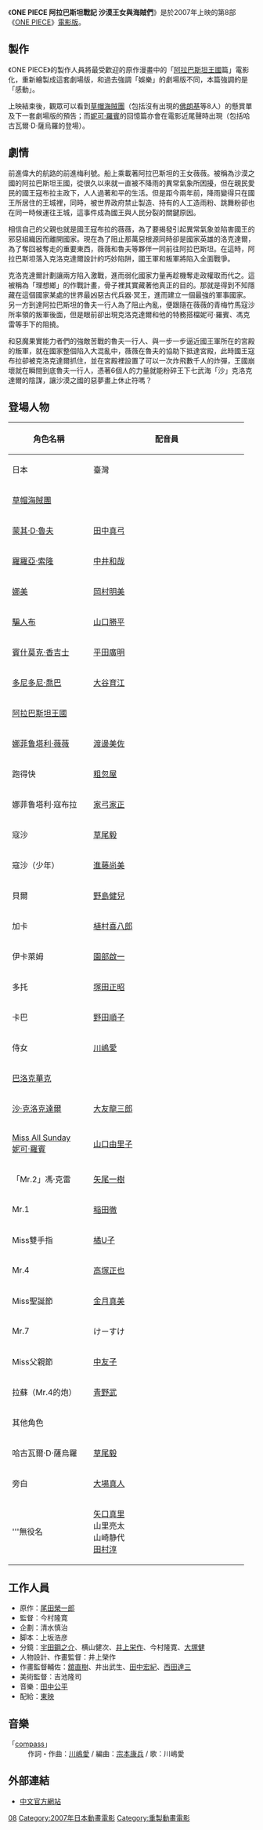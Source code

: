 {{noteTA|G1=OnePiece}}
{{電影資訊框
| 片名     = 航海王 阿拉巴斯坦戰記 沙漠王女與海賊們
| 電影原名 = {{lang|ja|ONE PIECE エピソードオブアラバスタ 砂漠の王女と海賊たち}}
| 圖像     = Onepiece_Film_08_TW.jpg
| 圖像大小 = 
| 圖像說明 = -{《航海王 阿拉巴斯坦戰記:沙漠王女與海賊們》- 電影海報（台灣）}-
| 片名表記 = 
| 副標題   = 
| 導演     = [[今村隆寛|今村隆寛]]
| 監製     = 
| 製片     = 
| 編劇     = [[上坂浩彥|上坂浩彥]]
| 劇本     = 
| 故事     = 
| 原著     = {{Based on|[[ONE_PIECE|ONE PIECE]]|[[尾田榮一郎|尾田榮一郎]]}}
| 旁白     = [[大場真人|大場真人]]
| 統籌     = 
| 主演     = {{Plainlist|
* [[田中真弓|田中真弓]]
* [[中井和哉|中井和哉]]
* [[岡村明美|岡村明美]]
* [[山口勝平|山口勝平]]
* [[平田廣明|平田廣明]]
* [[大谷育江|大谷育江]]
* [[渡邊美佐_(聲優)|渡邊美佐]]
* [[山口由里子|山口由里子]]
* [[大友龍三郎|大友龍三郎]]
}}
| 配樂     = [[田中公平|田中公平]]
| 主題曲   = 川嶋愛「[[compass_(曲)|compass]]」
| 片尾曲   = 
| 攝影     = 若尾卓見<br>大西弘悟
| 剪輯     = 後藤正浩
| 音效     = 渡邊繪里奈
| 製片商   = [[東映動畫|東映動畫]]
| 片長     = 90分鐘
| 產地     = {{JPN}}
| 語言     = [[日語|日語]]
| 上映日期 = {{flagicon|Japan}} 2007年3月3日<br>{{flagicon|Taiwan}} 2008年9月19日
| 發行商   = {{flagicon|Japan}} [[東映|東映]]<br>{{flagicon|Taiwan}} [[木棉花國際|木棉花國際]]
| 發行日期 = 
| 公映許可 = [[東映|東映]]
| 預算     = 
| 票房     = {{flagicon|Japan}} 9億日圓<ref>{{Cite journal |year = 2008|script-title=ja: 2007年 日本映画・外国映画 業界総決算 経営/製作/配給/興行のすべて |journal = [[キネマ旬報|キネマ旬報]] |issue = [[2008年|2008年]]（[[平成|平成]]20年）[[2月|2月]]下旬号 |pages = 164 |publisher = [[キネマ旬報社|キネマ旬報社]]}}</ref><br>{{flagicon|Taiwan}} 83萬新台幣（台北地區）
| 前集     = [[ONE_PIECE_機關城的機械巨兵|ONE PIECE 機關城的機械巨兵]]
| 續集     = [[ONE_PIECE_THE_MOVIE_喬巴身世之謎：冬季綻放、奇跡的櫻花|ONE PIECE THE MOVIE 喬巴身世之謎：冬季綻放、奇跡的櫻花]]
| 臺灣片名 = 航海王 阿拉巴斯坦戰記 沙漠王女與海賊們
}}

《'''ONE PIECE 阿拉巴斯坦戰記 沙漠王女與海賊們'''》是於2007年上映的第8部《[[ONE_PIECE|ONE PIECE]]》[[ONE_PIECE_(動畫)#電影版|電影版]]。

== 製作 ==
《ONE PIECE》的製作人員將最受歡迎的原作漫畫中的「[[阿拉巴斯坦王國|阿拉巴斯坦王國]]篇」電影化，重新繪製成這套劇場版，和過去強調「娛樂」的劇場版不同，本篇強調的是「感動」。

上映結束後，觀眾可以看到[[草帽海賊團|草帽海賊團]]（包括沒有出現的[[佛朗基|佛朗基]]等8人）的懸賞單及下一套劇場版的預告；而[[妮可·羅賓|妮可·羅賓]]的回憶篇亦會在電影近尾聲時出現（包括哈古瓦爾·D·薩烏羅的登場）。

== 劇情 ==
前進偉大的航路的前進梅利號。船上乘載著阿拉巴斯坦的王女薇薇。被稱為沙漠之國的阿拉巴斯坦王國，從很久以來就一直被不降雨的異常氣象所困擾，但在親民愛民的國王寇布拉主政下，人人過著和平的生活。但是距今兩年前，降雨變得只在國王所居住的王城裡，同時，被世界政府禁止製造、持有的人工造雨粉、跳舞粉卻也在同一時候運往王城，這事件成為國王與人民分裂的關鍵原因。

相信自己的父親也就是國王寇布拉的薇薇，為了要揭發引起異常氣象並陷害國王的邪惡組織因而離開國家。現在為了阻止那萬惡根源同時卻是國家英雄的洛克達爾，為了奪回被奪走的重要東西，薇薇和魯夫等夥伴一同前往阿拉巴斯坦。在這時，阿拉巴斯坦落入克洛克達爾設計的巧妙陷阱，國王軍和叛軍將陷入全面戰爭。

克洛克達爾計劃讓兩方陷入激戰，進而弱化國家力量再趁機奪走政權取而代之。這被稱為「理想鄉」的作戰計畫，骨子裡其實藏著他真正的目的。那就是得到不知隱藏在這個國家某處的世界最凶惡古代兵器·冥王，進而建立一個最強的軍事國家。另一方到達阿拉巴斯坦的魯夫一行人為了阻止內亂，便跟隨在薇薇的青梅竹馬寇沙所率領的叛軍後面，但是眼前卻出現克洛克達爾和他的特務搭檔妮可·羅賓、馮克雷等手下的阻撓。

和惡魔果實能力者們的強敵苦戰的魯夫一行人、與一步一步逼近國王軍所在的宮殿的叛軍，就在國家整個陷入大混亂中，薇薇在魯夫的協助下抵達宮殿，此時國王寇布拉卻被克洛克達爾抓住，並在宮殿裡設置了可以一次炸飛數千人的炸彈，王國崩壞就在瞬間到底魯夫一行人，憑著6個人的力量就能粉碎王下七武海「沙」克洛克達爾的陰謀，讓沙漠之國的惡夢畫上休止符嗎？

== 登場人物 ==
{| class="wikitable" style="text-align:center;"
!rowspan="2" width=150|角色名稱
!colspan="3" width=300|配音員
|-
!width=100|{{Flagicon|JPN}} 日本
!width=100|{{flagicon|TWN}} 臺灣
!width=100|{{flagicon|HKG}} 香港
|-
!colspan="5"| [[草帽海賊團|草帽海賊團]]
|-
|[[蒙其·D·魯夫|蒙其·D·魯夫]]
|[[田中真弓|田中真弓]]
|[[詹雅菁|詹雅菁]]
|[[周恩恩|周恩恩]]
|-
|[[羅羅亞·索隆|羅羅亞·索隆]]
|[[中井和哉|中井和哉]]
|[[宋克軍|宋克軍]]
|[[張振聲|張振聲]]
|-
|[[娜美|娜美]]
|[[岡村明美|岡村明美]]
|[[許淑嬪|許淑嬪]]
|[[鄭家蕙|鄭家蕙]]
|-
|[[騙人布|騙人布]]
|[[山口勝平|山口勝平]]
|[[符爽|符爽]]
|[[黃啟明|黃啟明]]
|-
|[[賓什莫克·香吉士|賓什莫克·香吉士]]
|[[平田廣明|平田廣明]]
|[[孫中台|孫中台]]
|[[李家傑_(配音員)|李家傑]]
|-
|[[多尼多尼·喬巴|多尼多尼·喬巴]]
|[[大谷育江|大谷育江]]
|[[詹雅菁|詹雅菁]]
|[[鄧潔麗|鄧潔麗]]
|-
!colspan="5"| [[阿拉巴斯坦王國|阿拉巴斯坦王國]]
|-
|[[娜菲鲁塔利·薇薇|娜菲鲁塔利·薇薇]]
|[[渡邊美佐_(聲優)|渡邊美佐]]
|[[詹雅菁|詹雅菁]]
|[[張雪儀|張雪儀]]
|-
|跑得快
|[[平田廣明|粗忽屋]]
|[[符爽|符爽]]
|
|-
|娜菲鲁塔利·寇布拉
|[[家弓家正|家弓家正]]
|[[孫中台|孫中台]]
|[[黃啟明|黃啟明]]
|-
|寇沙
|[[草尾毅|草尾毅]]
|[[符爽|符爽]]
|
|-
|寇沙（少年）
|[[進藤尚美|進藤尚美]]
|[[許淑嬪|許淑嬪]]
|
|-
|貝爾
|[[野島健兒|野島健兒]]
|[[孫中台|孫中台]]
|[[張振聲|張振聲]]
|-
|加卡
|[[植村喜八郎|植村喜八郎]]
|[[李香生|李香生]]
|
|-
|伊卡萊姆
|[[園部啟一|園部啟一]]
|[[孫中台|孫中台]]
|
|-
|多托
|[[塚田正昭|塚田正昭]]
|[[符爽|符爽]]
|
|-
|卡巴
|[[野田順子|野田順子]]
| rowspan="2" | [[許淑嬪|許淑嬪]]
|
|-
|侍女
|[[川嶋愛|川嶋愛]]
|
|-
!colspan="5"| [[巴洛克華克|巴洛克華克]]
|-
|[[克洛克達爾|沙·克洛克達爾]]
|[[大友龍三郎|大友龍三郎]]
|[[宋克軍|宋克軍]]
|待查詢
|-
|[[妮可·羅賓|Miss All Sunday<br/>妮可·羅賓]]
|[[山口由里子|山口由里子]]
|[[許淑嬪|許淑嬪]]
|[[王慧珠|王慧珠]]
|-
|「Mr.2」馮·克雷
|[[矢尾一樹|矢尾一樹]]
|[[李香生|李香生]]
|待查詢
|-
|Mr.1
|[[稲田徹|稲田徹]]
|[[孫中台|孫中台]]
|待查詢
|-
|Miss雙手指
|[[橘U子|橘U子]]
|[[許淑嬪|許淑嬪]]
|待查詢
|-
|Mr.4
|[[高塚正也|高塚正也]]
|[[宋克軍|宋克軍]]
|待查詢
|-
|Miss聖誕節
|[[金月真美|金月真美]]
|[[詹雅菁|詹雅菁]]
|[[鄧潔麗|鄧潔麗]]
|-
|Mr.7
|けーすけ
|[[李香生|李香生]]
|待查詢
|-
|Miss父親節
|[[中友子|中友子]]
|[[許淑嬪|許淑嬪]]
|待查詢
|-
|拉蘇（Mr.4的炮）
|[[青野武|青野武]]
|孫中台
|待查詢
|-
!colspan="5"| 其他角色
|-
|哈古瓦爾·D·薩烏羅
|[[草尾毅|草尾毅]]
|[[符爽|符爽]]
|待查詢
|-
|旁白
|[[大場真人|大場真人]]
|[[孫中台|孫中台]]
|[[黃啟明|黃啟明]]
|-
|'''無役名
|[[矢口真里|矢口真里]]<br />山里亮太<br />山崎静代<br />[[田村淳|田村淳]]
|
|
|}

== 工作人員 ==
* 原作：[[尾田榮一郎|尾田榮一郎]]
* 監督：今村隆寛
* 企劃：清水慎治
* 脚本：上坂浩彦
* 分鏡：[[宇田鋼之介|宇田鋼之介]]、横山健次、[[井上栄作|井上栄作]]、今村隆寛、[[大塚健|大塚健]]
* 人物設計、作畫監督：井上榮作
* 作畫監督輔佐：[[舘直樹|舘直樹]]、井出武生、[[田中宏紀|田中宏紀]]、[[西田達三|西田達三]]
* 美術監督：吉池隆司
* 音樂：[[田中公平|田中公平]]
* 配給：[[東映|東映]]

== 音樂 ==
; 「[[compass_(曲)|compass]]」
: 作詞・作曲：[[川嶋愛|川嶋愛]] / 編曲：[[宗本康兵|宗本康兵]] / 歌：川嶋愛

== 外部連結 ==
* [https://web.archive.org/web/20101219025239/http://toei-anim-contents.net/international/onepiece/alabasta/index.html 中文官方網站]

{{ONE PIECE}}

[[Category:ONE_PIECE劇場版|08]]
[[Category:2007年日本動畫電影|Category:2007年日本動畫電影]]
[[Category:重製動畫電影|Category:重製動畫電影]]